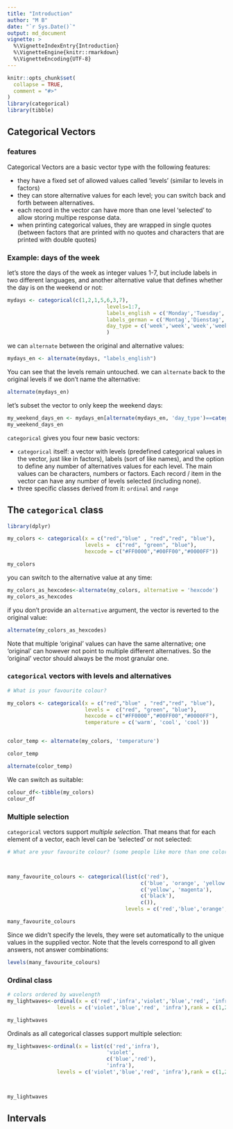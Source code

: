 ```yaml
---
title: "Introduction"
author: "M B"
date: "`r Sys.Date()`"
output: md_document
vignette: >
  %\VignetteIndexEntry{Introduction}
  %\VignetteEngine{knitr::rmarkdown}
  %\VignetteEncoding{UTF-8}
---
```


```r
knitr::opts_chunk$set(
  collapse = TRUE,
  comment = "#>"
)
library(categorical)
library(tibble)
```


## Categorical Vectors

### features

Categorical Vectors are a basic vector type with the following features:

- they have a fixed set of allowed values called 'levels' (similar to levels in factors)
- they can store alternative values for each level; you can switch back and forth between alternatives.
- each record in the vector can have more than one level 'selected' to allow storing multipe response data.
- when printing categorical values, they are wrapped in single quotes (between factors that are printed with no quotes and characters that are printed with double quotes) 

### Example: days of the week

let's store the days of the week as integer values 1-7, but include labels in two different languages, and another alternative value that defines whether the day is on the weekend or not:

```r

mydays <- categorical(c(1,2,1,5,6,3,7),
                                levels=1:7,
                                labels_english = c('Monday','Tuesday','Wednesday','Thursday','Friday','Saturday','Sunday'),
                                labels_german = c('Montag','Dienstag','Mittwoch','Donnerstag','Freitag','Samstag','Sonntag'),
                                day_type = c('week','week','week','week','week','weekend','weekend')
                                )
```

we can `alternate` between the original and alternative values:

```r

mydays_en <- alternate(mydays, "labels_english")

```
You can see that the levels remain untouched.
we can `alternate` back to the original levels if we don't name the alternative:

```r
alternate(mydays_en)

```

let's subset the vector to only keep the weekend days:

```r

my_weekend_days_en <- mydays_en[alternate(mydays_en, 'day_type')==categorical('weekend')]
my_weekend_days_en
```


`categorical` gives you four new basic vectors:

- `categorical` itself: a vector with levels (predefined categorical values in the vector, just like in factors), labels (sort of like names), and the option to define any number of alternatives values for each level. The main values can be characters, numbers or factors. Each record / item in the vector can have any number of levels selected (including none).
- three specific classes derived from it: `ordinal` and `range`

## The `categorical` class

```r
library(dplyr)

my_colors <- categorical(x = c("red","blue" , "red","red", "blue"), 
                         levels =  c("red", "green", "blue"),
                         hexcode = c("#FF0000","#00FF00","#0000FF"))

my_colors                

```

you can switch to the alternative value at any time:

```r
my_colors_as_hexcodes<-alternate(my_colors, alternative = 'hexcode')
my_colors_as_hexcodes
```

if you don't provide an `alternative` argument, the vector is reverted to the original value:

```r

alternate(my_colors_as_hexcodes)

```

Note that multiple 'original' values can have the same alternative; one 'original' can however not point to multiple different alternatives. So the 'original' vector should always be the most granular one.

### `categorical` vectors with levels and alternatives

```r

# What is your favourite colour?

my_colors <- categorical(x = c("red","blue" , "red","red", "blue"), 
                         levels =  c("red", "green", "blue"),
                         hexcode = c("#FF0000","#00FF00","#0000FF"),
                         temperature = c('warm', 'cool', 'cool'))


color_temp <- alternate(my_colors, 'temperature')

color_temp

alternate(color_temp)
```

We can switch as suitable:

```r
colour_df<-tibble(my_colors)
colour_df

```


### Multiple selection

`categorical` vectors support _multiple selection_. That means that for each element of a vector, each level can be 'selected' or not selected: 

```r

# What are your favourite colour? (some people like more than one color, or even no colors at all!)



many_favourite_colours <- categorical(list(c('red'),
                                           c('blue', 'orange', 'yellow'),
                                           c('yellow', 'magenta'),
                                           c('black'),
                                           c()),
                                      levels = c('red','blue','orange','yellow','magenta','black'))

many_favourite_colours
```

Since we didn't specify the levels, they were set automatically to the unique values in the supplied vector.
Note that the levels correspond to all given answers, not answer combinations:

```r
levels(many_favourite_colours)
```

### Ordinal class


```r
# colors ordered by wavelength
my_lightwaves<-ordinal(x = c('red','infra','violet','blue','red', 'infra'),
                levels = c('violet','blue','red', 'infra'),rank = c(1,2,3,4))

my_lightwaves

```


Ordinals as all categorical classes support multiple selection:

```r
my_lightwaves<-ordinal(x = list(c('red','infra'),
                                'violet',
                                c('blue','red'),
                                'infra'),
                levels = c('violet','blue','red', 'infra'),rank = c(1,2,3,4))



my_lightwaves
```


## Intervals

```r

```

```r

```

